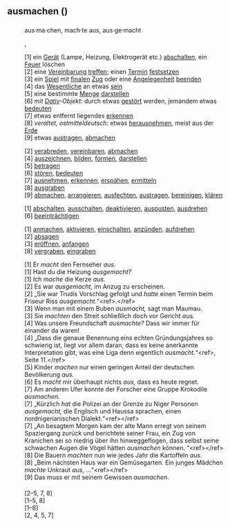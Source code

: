 == ausmachen ({{Sprache|Deutsch}}) ==
=== {{Wortart|Verb|Deutsch}} ===

{{Deutsch Verb Übersicht
|Präsens_ich=mache aus
|Präsens_du=machst aus
|Präsens_er, sie, es=macht aus
|Präteritum_ich=machte aus
|Partizip II=ausgemacht
|Konjunktiv II_ich=machte aus
|Imperativ Singular=mach aus
|Imperativ Plural=macht aus
|Hilfsverb=haben
}}

{{Worttrennung}}
:aus·ma·chen, {{Prät.}} mach·te aus, {{Part.}} aus·ge·macht

{{Aussprache}}
:{{IPA}} {{Lautschrift|ˈaʊ̯sˌmaxn̩}}
:{{Hörbeispiele}} {{Audio|De-ausmachen.ogg}}, {{Audio|De-ausmachen2.ogg}}

{{Bedeutungen}}
:[1] ein [[Gerät]] (Lampe, Heizung, Elektrogerät etc.) [[abschalten]], ein [[Feuer]] löschen
:[2] eine [[Vereinbarung]] [[treffen]]; einen [[Termin]] [[festsetzen]]
:[3] ein [[Spiel]] mit [[final]]en [[Zug]] oder eine [[Angelegenheit]] [[beenden]]
:[4] das [[Wesentliche]] an etwas [[sein]]
:[5] eine bestimmte [[Menge]] [[darstellen]]
:[6] ''mit [[Hilfe:Dativ|Dativ]]-Objekt'': durch etwas [[stören|gestört]] werden, jemandem etwas [[bedeuten]]
:[7] etwas entfernt liegendes [[erkennen]]
:[8] ''veraltet, ostmitteldeutsch'': etwas [[herausnehmen]], meist aus der [[Erde]]
:[9] etwas [[austragen]], [[abmachen]]

{{Synonyme}}
:[2] [[verabreden]], [[vereinbaren]], [[abmachen]]
:[4] [[auszeichnen]], [[bilden]], [[formen]], [[darstellen]]
:[5] [[betragen]]
:[6] [[stören]], [[bedeuten]]
:[7] [[ausnehmen]], [[erkennen]], [[erspähen]], [[ermitteln]]
:[8] [[ausgraben]]
:[9] [[abmachen]], [[arrangieren]], [[ausfechten]], [[austragen]], [[bereinigen]], [[klären]]

{{Sinnverwandte Wörter}}
:[1] [[abschalten]], [[ausschalten]], [[deaktivieren]], [[auspusten]], [[ausdrehen]]
:[6] [[beeinträchtigen]]

{{Gegenwörter}}
:[1] [[anmachen]], [[aktivieren]], [[einschalten]], [[anzünden]], [[aufdrehen]]
:[2] [[absagen]]
:[3] [[eröffnen]], [[anfangen]]
:[8] [[vergraben]], [[eingraben]]

{{Beispiele}}
:[1] Er ''macht'' den Fernseher ''aus.''
:[1] Hast du die Heizung ''ausgemacht?''
:[1] Ich ''mache'' die Kerze ''aus.''
:[2] Es war ''ausgemacht,'' im Anzug zu erscheinen.
:[2] „Sie war Trudis Vorschlag gefolgt und ''hatte'' einen Termin beim Friseur Riss ''ausgemacht.''“&lt;ref&gt;{{Literatur | Autor=[[w:Katharina Adler (Autorin)|Katharina Adler]] | Titel=Ida | TitelErg=Roman | Auflage=1. | Verlag=Rowohlt Verlag | Ort=Reinbek bei Hamburg | Jahr=2018 | ISBN=978-3-498-00093-6 | Seiten=384 }}.&lt;/ref&gt;
:[3] Wenn man mit einem Buben ''ausmacht,'' sagt man Maumau.
:[3] Sie ''machten'' den Streit schließlich doch vor Gericht ''aus.''
:[4] Was unsere Freundschaft ''ausmachte?'' Dass wir immer für einander da waren!
:[4] „Dass die genaue Benennung eins echten Gründungsjahres so schwierig ist, liegt vor allem daran, dass es keine anerkannte Interpretation gibt, was eine Liga denn eigentlich ''ausmacht.''“&lt;ref&gt;{{Lit-Hoch: Die Geschichte der NFL|A=2}}, Seite 11.&lt;/ref&gt;
:[5] Kinder ''machen'' nur einen geringen Anteil der deutschen Bevölkerung ''aus.''
:[6] Es ''macht'' mir überhaupt nichts ''aus,'' dass es heute regnet.
:[7] Am anderen Ufer konnte der Forscher eine Gruppe Krokodile ''ausmachen.''
:[7] „Kürzlich ''hat'' die Polizei an der Grenze zu Niger Personen ''ausgemacht,'' die Englisch und Haussa sprachen, einen nordnigerianischen Dialekt.“&lt;ref&gt;{{Per-Zeit | Autor=Thomas Fischermann/Angela Köckritz | Titel=Jedes Gramm tötet | Nummer=30 | Tag=20 | Monat=07 | Jahr=2017 | Seiten=7 }}&lt;/ref&gt;
:[7] „An besagtem Morgen kam der alte Mann erregt von seinem Spaziergang zurück und berichtete seiner Frau, ein Zug von Kranichen sei so niedrig über ihn hinweggeflogen, dass selbst seine schwachen Augen die Vögel hätten ''ausmachen'' können. “&lt;ref&gt;{{Per-Presse (Onlineausgabe) | Online=https://diepresse.com/home/leben/gartenkralle/5117185/Die-blauen-Stunden | Autor= Ute Woltron | Titel= Die blauen Stunden | Tag=12 | Monat=11| Jahr=2016 | Zugriff=2018-05-10}}&lt;/ref&gt;
:[8] Die Bauern ''machten'' nun wie jedes Jahr die Kartoffeln ''aus.''
:[8] „Beim nächsten Haus war ein Gemüsegarten. Ein junges Mädchen ''machte'' Unkraut ''aus'', …“&lt;ref&gt;{{Literatur | Autor=Ursula Wölfel | Titel=Die grauen und die grünen Felder | TitelErg=Wahre Geschichten | Verlag=Neithard Anrich Verlag | Ort=Mühlheim an der Ruhr | Jahr=1970 | Kapitel=Die anderen Kinder | Seiten=8 | DNB=458688606}}&lt;/ref&gt;
:[9] Das muss er mit seinem Gewissen ''ausmachen''.

==== {{Übersetzungen}} ====
{{Ü-Tabelle|1|G=|Ü-Liste=
*{{en}}: {{Ü|en|put out}}, {{Ü|en|turn off}}, {{Ü|en|switch off}}
*{{fi}}: {{Ü|fi|sammuttaa}}
*{{fr}}: {{Ü|fr|éteindre}}
*{{it}}: {{Ü|it|spegnere}}
*{{ca}}: {{Ü|ca|apagar}}
*{{no}}:
**{{nb}}: {{Ü|nb|slukke}}
*{{pdt}}: {{Ü|pdt|utmoaken}}
*{{pl}}: {{Ü|pl|wyłączać}}, {{Ü|pl|wyłączyć}}, {{Ü|pl|gasić}}, {{Ü|pl|zgasić}}
*{{ro}}: {{Ü|ro|stinge|a stinge}}
*{{ru}}: {{Üt|ru|выключать|}}
*{{sv}}: {{Ü|sv|släcka}} (Lampe, Kerze u.ä.), {{Ü|sv|stänga av}}
*{{es}}: {{Ü|es|apagar}}
*{{cs}}: {{Ü|cs|vypnout}}, {{Ü|cs|zhasnout}}, {{Ü|cs|uhasit|(oheň) uhasit}}, {{Ü|cs|típnout|típnout (cigaretu)}}
*{{hu}}: {{Ü|hu|kikapcsol}}, {{Ü|hu|leolt}}, {{Ü|hu|elolt}}
|Dialekttabelle=
*Berlinisch:
*Thüringisch-Obersächsisch:
*Bairisch:
*Erzgebirgisch: [1] [[ausrickn]]
}}

{{Ü-Tabelle|2|G=eine Vereinbarung treffen; einen Termin festsetzen|Ü-Liste=
*{{en}}: {{Ü|en|agree on}}, {{Ü|en|arrange}}, {{Ü|en|conclude}}, {{Ü|en|stipulate}}
*{{fr}}: {{Ü|fr|fixer}}, {{Ü|fr|convenir}}, {{Ü|fr|se mettre d'accord}}
*{{it}}: {{Ü|fr|accordarsi}} (mettersi d'accordo su)
*{{ca}}: {{Ü|ca|acordar}}, {{Ü|ca|quedar en}}
*{{pl}}: {{Ü|pl|uzgadniać}}, {{Ü|pl|uzgodnić}}, {{Ü|pl|ustalać}}, {{Ü|pl|ustalić}}
*{{ro}}: {{Ü|ro|fixa|a fixa}}, {{Ü|ro|stabili|a stabili}}
*{{ru}}: {{Üt?|ru|договариваться}}
*{{sv}}: {{Ü|sv|bestämma}}, {{Ü|sv|komma överens om}}
*{{es}}: {{Ü|es|acordar}}
*{{cs}}: {{Ü|cs|dohodnout}}, {{Ü|cs|domluvit}}
*{{hu}}: {{Ü|hu|megállapodik}}
|Dialekttabelle=
*Berlinisch:
*Thüringisch-Obersächsisch:
*Bairisch:
*Erzgebirgisch: [1] [[ausrickn]]
}}

{{Ü-Tabelle|3|G=ein Spiel mit finalen Zug oder eine Angelegenheit beenden|Ü-Liste=
*{{it}}: {{Ü|it|fare l'ultima mossa del gioco}}
*{{pl}}: {{Ü|pl|zakończyć}}
*{{ru}}: {{Üt?|ru|Завершать}}
*{{sv}}: {{Ü|sv|avsluta}}, {{Ü|sv|göra slut}}
*{{cs}}: {{Ü|cs|rozhodnout}}, {{Ü|cs|ukončit}}
|Dialekttabelle=
*Berlinisch:
*Thüringisch-Obersächsisch:
*Bairisch:
*Erzgebirgisch: [1] [[ausrickn]]
}}

{{Ü-Tabelle|4|G=das Wesentliche an etwas sein|Ü-Liste=
*{{en}}: {{Ü|en|constitute}}, {{Ü|en|make}}
*{{ca}}: {{Ü|ca|formar part}}, {{Ü|ca|integrar}}, {{Ü|ca|constituir}}
*{{no}}:
**{{nb}}: {{Ü|nb|utgjøre}}
*{{pl}}: {{Ü|pl|być główną istotą}}
*{{ro}}: {{Ü|ro|reprezenta|a reprezenta}}, {{Ü|ro|compune|a compune}}
*{{ru}}: {{Üt?|ru|представлять}}
*{{sv}}: {{Ü|sv|utgöras av}}, {{Ü|sv|bestå i}}, {{Ü|sv|utgöra}}
*{{cs}}: {{Ü|cs|tvořit}}, {{Ü|cs|utvářet}}, {{Ü|cs|vytvářet}}
|Dialekttabelle=
*Berlinisch:
*Thüringisch-Obersächsisch:
*Bairisch:
*Erzgebirgisch: [1] [[ausrickn]]
}}

{{Ü-Tabelle|5|G=eine bestimmte Menge darstellen|Ü-Liste=
*{{en}}: {{Ü|en|aggregate}}, {{Ü|en|amount}}, {{Ü|en|represent}}
*{{no}}:
**{{nb}}: {{Ü|nb|utgjøre}}
*{{pl}}: {{Ü|pl|wynosić}}
*{{ro}}: {{Ü|ro|reprezenta|a reprezenta}}
*{{ru}}: {{Üt?|ru|составлять}}
*{{sv}}: {{Ü|sv|utgöra}}, {{Ü|sv|bestå av}}
*{{es}}: {{Ü|es|representar}}
*{{cs}}: {{Ü|cs|tvořit}}, {{Ü|cs|utvářet}}, {{Ü|cs|vytvářet}}
|Dialekttabelle=
*Berlinisch:
*Thüringisch-Obersächsisch:
*Bairisch:
*Erzgebirgisch: [1] [[ausrickn]]
}}

{{Ü-Tabelle|6|G=mit Dativ-Objekt: durch etwas gestört werden, jemandem etwas bedeuten|Ü-Liste=
*{{en}}: {{Ü|en|bother}}, {{Ü|en|mind}}
*{{ca}}: {{Ü|ca|importar}}, {{Ü|ca|no ser problema}}
*{{pl}}: {{Ü|pl|przeszkadzać}}
*{{ro}}: {{Ü|ro|deranja|a deranja}}
*{{ru}}: {{Üt?|ru|беспокоить}}
*{{sv}}: {{Ü|sv|spela roll}}, {{Ü|sv|göra}}
*{{cs}}: {{Ü|cs|vadit}}
|Dialekttabelle=
*Berlinisch:
*Thüringisch-Obersächsisch:
*Bairisch:
*Erzgebirgisch: [1] [[ausrickn]]
}}

{{Ü-Tabelle|7|G=etwas entfernt liegendes erkennen|Ü-Liste=
*{{en}}: {{Ü|en|detect}}, {{Ü|en|locate}}, {{Ü|en|make out}}, {{Ü|en|perceive}}, {{Ü|en|recognise}}, {{Ü|en|recognize}}, {{Ü|en|spot}}
*{{it}}: {{Ü|it|scorgere}}, {{Ü|it|riconoscere}}
*{{ca}}: {{Ü|ca|distingir}}, {{Ü|ca|localitzar}}, {{Ü|ca|detectar}}
*{{pl}}: {{Ü|pl|rozpoznać}}
*{{ro}}: {{Ü|ro|recunoaște|a recunoaște}}
*{{ru}}: {{Üt?|ru|высматривать}}
*{{sv}}: {{Ü|sv|urskilja}}
*{{es}}: {{Ü|es|columbrar}}, {{Ü|es|divisar}}
*{{cs}}: {{Ü|cs|rozpoznat}}, {{Ü|cs|rozeznat}}, {{Ü|cs|odhalit}}
|Dialekttabelle=
*Berlinisch:
*Thüringisch-Obersächsisch:
*Bairisch:
*Erzgebirgisch: [1] [[ausrickn]]
}}

{{Ü-Tabelle|8|G=veraltet, ostmitteldeutsch: etwas herausnehmen, meist aus der Erde|Ü-Liste=
*{{en}}: {{Ü|en|take out}}
*{{ca}}: {{Ü|ca|arrencar}}, {{Ü|ca|collir}}
*{{ro}}: {{Ü|ro|scoate|a scoate}}
*{{ru}}: {{Üt?|ru|вытаскивать}}
*{{sv}}: {{Ü|sv|ta upp}}
*{{cs}}: {{Ü|cs|vykopat}}
|Dialekttabelle=
*Berlinisch:
*Thüringisch-Obersächsisch:
*Bairisch:
*Erzgebirgisch: [1] [[ausrickn]]
}}

{{Ü-Tabelle|9|G=etwas austragen, abmachen|Ü-Liste=
*{{en}}: {{Ü|en|settle}}, {{Ü|en|sort out}}
*{{ru}}: {{Üt?|ru|улаживать}}
*{{cs}}: {{Ü|cs|vypořádat}}
|Dialekttabelle=
*Berlinisch:
*Thüringisch-Obersächsisch:
*Bairisch:
*Erzgebirgisch: [1] [[ausrickn]]
}}

{{Referenzen}}
:[2–5, 7, 8] {{Ref-Goethe|ausmachen}}
:[1–5, 8] {{Ref-Grimm|ausmachen}}
:[1–8] {{Ref-DWDS|ausmachen}}
:[2, 4, 5, 7] {{Ref-UniLeipzig|ausmachen}}

{{Quellen}}

{{Ähnlichkeiten 1|[[aufmachen]], [[auslachen]]}}
